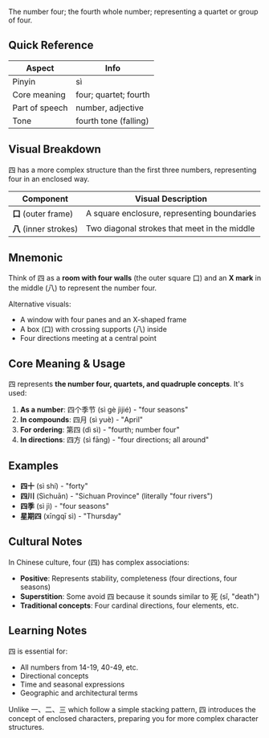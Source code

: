 The number four; the fourth whole number; representing a quartet or group of four.

## Quick Reference

| Aspect        | Info               |
| ------------- | ------------------ |
| Pinyin        | sì                 |
| Core meaning  | four; quartet; fourth |
| Part of speech| number, adjective  |
| Tone          | fourth tone (falling) |

## Visual Breakdown

四 has a more complex structure than the first three numbers, representing four in an enclosed way.

| Component | Visual Description |
| --------- | ------------------ |
| **口** (outer frame) | A square enclosure, representing boundaries |
| **八** (inner strokes) | Two diagonal strokes that meet in the middle |

## Mnemonic

Think of 四 as a **room with four walls** (the outer square 口) and an **X mark** in the middle (八) to represent the number four.

Alternative visuals:
- A window with four panes and an X-shaped frame
- A box (口) with crossing supports (八) inside
- Four directions meeting at a central point

## Core Meaning & Usage

四 represents **the number four, quartets, and quadruple concepts**. It's used:

1. **As a number**: 四个季节 (sì gè jìjié) - "four seasons"
2. **In compounds**: 四月 (sì yuè) - "April"
3. **For ordering**: 第四 (dì sì) - "fourth; number four"
4. **In directions**: 四方 (sì fāng) - "four directions; all around"

## Examples

- **四十** (sì shí) - "forty"
- **四川** (Sìchuān) - "Sichuan Province" (literally "four rivers")
- **四季** (sì jì) - "four seasons"
- **星期四** (xīngqī sì) - "Thursday"

## Cultural Notes

In Chinese culture, four (四) has complex associations:
- **Positive**: Represents stability, completeness (four directions, four seasons)
- **Superstition**: Some avoid 四 because it sounds similar to 死 (sǐ, "death")
- **Traditional concepts**: Four cardinal directions, four elements, etc.

## Learning Notes

四 is essential for:
- All numbers from 14-19, 40-49, etc.
- Directional concepts
- Time and seasonal expressions
- Geographic and architectural terms

Unlike 一、二、三 which follow a simple stacking pattern, 四 introduces the concept of enclosed characters, preparing you for more complex character structures.
